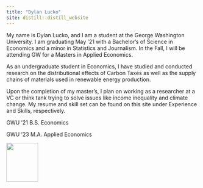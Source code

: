 ```yaml
---
title: "Dylan Lucko"
site: distill::distill_website
---
```


My name is Dylan Lucko, and I am a student at the George Washington University. I am graduating May '21 with a Bachelor's of Science in Economics and a minor in Statistics and Journalism. In the Fall, I will be attending GW for a Masters in Applied Economics.

As an undergraduate student in Economics, I have studied and conducted research on the distributional effects of Carbon Taxes as well as the supply chains of materials used in renewable energy production.

Upon the completion of my master's, I plan on working as a researcher at a VC or think tank trying to solve issues like income inequality and climate change. My resume and skill set can be found on this site under Experience and Skills, respectively.

GWU '21 B.S. Economics

GWU '23 M.A. Applied Economics

![](images/IMG_7800.PNG){width="2.2cm" height="2.7cm"}
